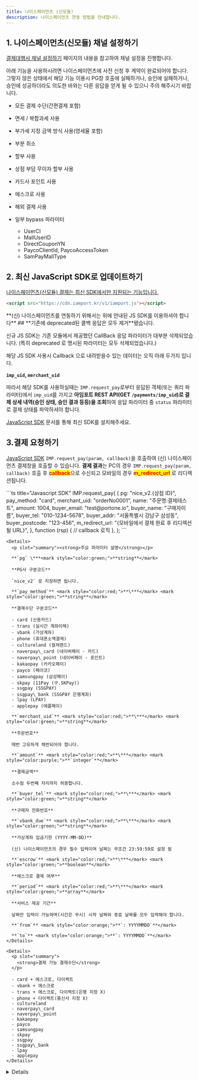 ```yaml
---
title: 나이스페이먼츠 (신모듈)
description: 나이스페이먼츠 연동 방법을 안내합니다.
---
```




## 1. 나이스페이먼츠(신모듈) 채널 설정하기

[결제대행사 채널 설정하기](../../../ready/readme#3-결제대행사-채널-설정하기) 페이지의 내용을 참고하여 채널 설정을 진행합니다.

아래 기능을 사용하시려면 나이스페이먼츠에 사전 신청 후 계약이 완료되어야 합니다.
그렇지 않은 상태에서 해당 기능 이용시 PG창 호출에 실패하거나, 승인에 실패하거나,
승인에 성공하더라도 의도한 바와는 다른 응답을 얻게 될 수 있으니 주의 해주시기 바랍니다.

- 모든 결제 수단(간편결제 포함)

- 면세 / 복합과세 사용

- 부가세 지정 금액 방식 사용(영세율 포함)

- 부분 취소

- 할부 사용

- 상점 부담 무이자 할부 사용

- 카드사 포인트 사용

- 에스크로 사용

- 해외 결제 사용

- 일부 bypass 파라미터
  - UserCI
  - MallUserID
  - DirectCouponYN
  - PaycoClientId, PaycoAccessToken
  - SamPayMallType

## 2. 최신 JavaScript SDK로 업데이트하기 <a href="#2." id="2." />

나이스페이먼츠(신모듈) 결제는 최신 SDK에서만 지원되는 기능입니다.

```html title="JS SDK"
<script src="https://cdn.iamport.kr/v1/iamport.js"></script>
```

<Hint style="info">
  **(신) 나이스페이먼츠를 연동하기 위해서는 위에 안내된 JS SDK를 이용하셔야 합니다**
</Hint>

<Hint style="danger">
  ## **기존에 deprecated된 콜백 응답은 모두 제거**됐습니다.

  신규 JS SDK는 기존 모듈에서 제공했던 CallBack 응답 파라미터가 대부분 삭제되었습니다.
  (특히 deprecated 로 명시된 파라미터는 모두 삭제되었습니다.)

  해당 JS SDK 사용시 Callback 으로 내려받을수 있는 데이터는 오직 아래 두가지 입니다.

  **`imp_uid`, `merchant_uid`**

  따라서 해당 SDK를 사용하실때는 `IMP.request_pay`로부터 응답된 객체(또는 쿼리 파라미터)에서
  `imp_uid`를 가지고 **아임포트 REST API(GET `/payments/imp_uid`)로 결제 상세 내역(승인 상태, 승인 결과 등등)을 조회**하여
  응답 파라미터 중 `status` 파라미터로 결제 상태를 파악하셔야 합니다.
</Hint>

[JavaScript SDK](../../../sdk/javascript-sdk/readme) 문서를 통해 최신 SDK를 설치해주세요.

## 3.결제 요청하기

[JavaScript SDK](../../../sdk/javascript-sdk/readme) `IMP.request_pay(param, callback)`을 호출하여
(신) 나이스페이먼츠 결제창을 호출할 수 있습니다. **결제 결과**는 PC의 경우 `IMP.request_pay(param,
callback)` 호출 후 <mark style="color:red;">**callback**</mark>으로 수신되고 모바일의 경우
<mark style="color:red;">**m\_redirect\_url**</mark> 로 리디렉션됩니다.

<Tabs>
  <Tab title="인증결제창 요청">
    ```ts title="Javascript SDK"
    IMP.request_pay(
      {
        pg: "nice_v2.{상점 ID}",
        pay_method: "card",
        merchant_uid: "orderNo0001",
        name: "주문명:결제테스트",
        amount: 1004,
        buyer_email: "test@portone.io",
        buyer_name: "구매자이름",
        buyer_tel: "010-1234-5678",
        buyer_addr: "서울특별시 강남구 삼성동",
        buyer_postcode: "123-456",
        m_redirect_url: "{모바일에서 결제 완료 후 리디렉션 될 URL}",
      },
      function (rsp) {
        // callback 로직
      },
    );
    ```

    <Details>
      <p slot="summary"><strong>주요 파라미터 설명</strong></p>

      **`pg` \***<mark style="color:green;">**string**</mark>

      **PG사 구분코드**

      `nice_v2` 로 지정하면 됩니다.

      **`pay_method`** <mark style="color:red;">**\***</mark> <mark style="color:green;">**string**</mark>

      **결제수단 구분코드**

      - card (신용카드)
      - trans (실시간 계좌이체)
      - vbank (가상계좌)
      - phone (휴대폰소액결제)
      - cultureland (컬쳐랜드)
      - naverpay\_card (네이버페이 - 카드)
      - naverpay\_point (네이버페이 - 포인트)
      - kakaopay (카카오페이)
      - payco (페이코)
      - samsungpay (삼성페이)
      - skpay (11Pay (구.SKPay))
      - ssgpay (SSGPAY)
      - ssgpay\_bank (SSGPAY 은행계좌)
      - lpay (LPAY)
      - applepay (애플페이)

      **`merchant_uid`** <mark style="color:red;">**\***</mark> <mark style="color:green;">**string**</mark>

      **주문번호**

      매번 고유하게 채번되어야 합니다.

      **`amount`** <mark style="color:red;">**\***</mark> <mark style="color:purple;">**`integer`**</mark>

      **결제금액**

      소수점 두번째 자리까지 허용합니다.

      **`buyer_tel`** <mark style="color:red;">**\***</mark> <mark style="color:green;">**string**</mark>

      **구매자 전화번호**

      **`vbank_due`** <mark style="color:red;">**\***</mark> <mark style="color:green;">**string**</mark>

      **가상계좌 입금기한 (YYYY-MM-DD)**

      (신) 나이스페이먼츠의 경우 필수 입력이며 날짜는 무조건 23:59:59로 설정 됨

      **`escrow`** <mark style="color:red;">**\***</mark> <mark style="color:green;">**boolean**</mark>

      **에스크로 결제 여부**

      **`period`** <mark style="color:red;">**\***</mark> <mark style="color:green;">**array**</mark>

      **서비스 제공 기간**

      날짜만 입력이 가능하며(시간은 무시) 시작 날짜와 종료 날짜를 모두 입력해야 합니다.

      **`from`** <mark style="color:orange;">**`: YYYYMMDD`**</mark>

      **`to`** <mark style="color:orange;">**`: YYYYMMDD`**</mark>
    </Details>

    <Details>
      <p slot="summary">
        <strong>결제 가능 결제수단</strong>
      </p>

      - card + 에스크로, 다이렉트
      - vbank + 에스크로
      - trans + 에스크로, 다이렉트(은행 지정 X)
      - phone + 다이렉트(통신사 지정 X)
      - cultureland
      - naverpay\_card
      - naverpay\_point
      - kakaopay
      - payco
      - samsungpay
      - skpay
      - ssgpay
      - ssgpay\_bank
      - lpay
      - applepay
    </Details>
  </Tab>
</Tabs>

<Details>
  <p slot="summary">
    <strong>가능한 결제 환경</strong>
  </p>

  - PC (iframe)
  - 모바일 (리디렉션)
</Details>
